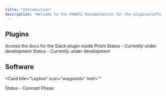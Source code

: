```yaml
---
title: "Introduction"
description: "Welcome to the FRAKTL Documentation for the plugins/software we release!"
---
```


## Plugins

<Columns cols={2}>
  <Card
    title="Prism / Slack"
    icon="slack"
    href="/prism/slack/home"
  >
    Access the docs for the Slack plugin inside Prism
  </Card>
  <Card
    title="Prism / Discord"
    icon="discord"
    href="/prism/discord/home"
  >
    Status - Currently under development
  </Card>
  <Card
    title="Prism / FrameIO"
    href="/prism/frameio/home"
  >
    Status - Currently under development
  </Card>


</Columns>

## Software 

<Card 
  title="Leyline"
  icon="waypoints"
  href=""
>
  Status - Concept Phase
  </Card>
